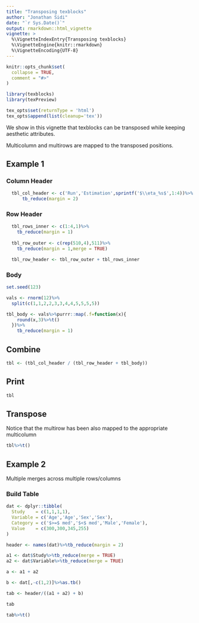 ```yaml
---
title: "Transposing texblocks"
author: "Jonathan Sidi"
date: "`r Sys.Date()`"
output: rmarkdown::html_vignette
vignette: >
  %\VignetteIndexEntry{Transposing texblocks}
  %\VignetteEngine{knitr::rmarkdown}
  %\VignetteEncoding{UTF-8}
---
```


```r
knitr::opts_chunk$set(
  collapse = TRUE,
  comment = "#>"
)
```

```r
library(texblocks)
library(texPreview)
```

```r
tex_opts$set(returnType = 'html')
tex_opts$append(list(cleanup='tex'))
```

We show in this vignette that texblocks can be transposed while keeping aesthetic attributes. 

Multicolumn and multirows are mapped to the transposed positions.

## Example 1

### Column Header

```r

  tbl_col_header <- c('Run','Estimation',sprintf('$\\eta_%s$',1:4))%>%
      tb_reduce(margin = 2)

```

### Row Header

```r

  tbl_rows_inner <- c(1:4,1)%>%
    tb_reduce(margin = 1)
  
  tbl_row_outer <- c(rep(510,4),511)%>%
    tb_reduce(margin = 1,merge = TRUE)

  tbl_row_header <- tbl_row_outer + tbl_rows_inner

```
  
### Body

```r

set.seed(123)

vals <- rnorm(12)%>%
  split(c(1,1,2,2,3,3,4,4,5,5,5,5))

tbl_body <- vals%>%purrr::map(.f=function(x){
    round(x,3)%>%t()
  })%>%
    tb_reduce(margin = 1)
```

## Combine

```r
tbl <- (tbl_col_header / (tbl_row_header + tbl_body))
```

## Print

```r

tbl

```

## Transpose

Notice that the multirow has been also mapped to the appropriate multicolumn

```r

tbl%>%t()
```

## Example 2

Multiple merges across multiple rows/columns

### Build Table

```r
dat <- dplyr::tibble(
  Study    = c(1,1,1,1),
  Variable = c('Age','Age','Sex','Sex'),
  Category = c('$>=$ med','$<$ med','Male','Female'),
  Value    = c(300,300,345,255) 
)

header <- names(dat)%>%tb_reduce(margin = 2)

a1 <- dat$Study%>%tb_reduce(merge = TRUE)
a2 <- dat$Variable%>%tb_reduce(merge = TRUE)

a <- a1 + a2

b <- dat[,-c(1,2)]%>%as.tb()

tab <- header/((a1 + a2) + b)

tab

tab%>%t()
```
